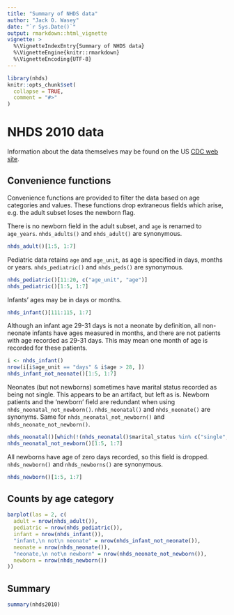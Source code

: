 ```yaml
---
title: "Summary of NHDS data"
author: "Jack O. Wasey"
date: "`r Sys.Date()`"
output: rmarkdown::html_vignette
vignette: >
  %\VignetteIndexEntry{Summary of NHDS data}
  %\VignetteEngine{knitr::rmarkdown}
  %\VignetteEncoding{UTF-8}
---
```


```r
library(nhds)
knitr::opts_chunk$set(
  collapse = TRUE,
  comment = "#>"
)
```

# NHDS 2010 data

Information about the data themselves may be found on the US [CDC web site](https://www.cdc.gov/nchs/nhds/index.htm).

## Convenience functions

Convenience functions are provided to filter the data based on age categories and values. These functions drop extraneous fields which arise, e.g. the adult subset loses the newborn flag.

There is no newborn field in the adult subset, and `age` is renamed to `age_years`. `nhds_adults()` and `nhds_adult()` are synonymous.

```r
nhds_adult()[1:5, 1:7]
```

Pediatric data retains `age` and `age_unit`, as age is specified in days, months or years. `nhds_pediatric()` and `nhds_peds()` are synonymous.

```r
nhds_pediatric()[11:20, c("age_unit", "age")]
nhds_pediatric()[1:5, 1:7]
```

Infants' ages may be in days or months.

```r
nhds_infant()[111:115, 1:7]
```

Although an infant age 29-31 days is not a neonate by definition, all non-neonate infants have ages measured in months, and there are not patients with age recorded as 29-31 days. This may mean one month of age is recorded for these patients.

```r
i <- nhds_infant()
nrow(i[i$age_unit == "days" & i$age > 28, ])
nhds_infant_not_neonate()[1:5, 1:7]
```

Neonates (but not newborns) sometimes have marital status recorded as being not single. This appears to be an artifact, but left as is.
Newborn patients and the 'newborn' field are redundant when using `nhds_neonatal_not_newborn()`. `nhds_neonatal()` and `nhds_neonate()` are synonyms. Same for `nhds_neonatal_not_newborn()` and `nhds_neonate_not_newborn()`.

```r
nhds_neonatal()[which(!(nhds_neonatal()$marital_status %in% c("single", "not_stated"))), 1:7]
nhds_neonatal_not_newborn()[1:5, 1:7]
```

All newborns have age of zero days recorded, so this field is dropped. `nhds_newborn()` and `nhds_newborns()` are synonymous.

```r
nhds_newborn()[1:5, 1:7]
```

## Counts by age category

```r
barplot(las = 2, c(
  adult = nrow(nhds_adult()),
  pediatric = nrow(nhds_pediatric()),
  infant = nrow(nhds_infant()),
  "infant,\n not\n neonate" = nrow(nhds_infant_not_neonate()),
  neonate = nrow(nhds_neonate()),
  "neonate,\n not\n newborn" = nrow(nhds_neonate_not_newborn()),
  newborn = nrow(nhds_newborn())
))
```

## Summary

```r
summary(nhds2010)
```


